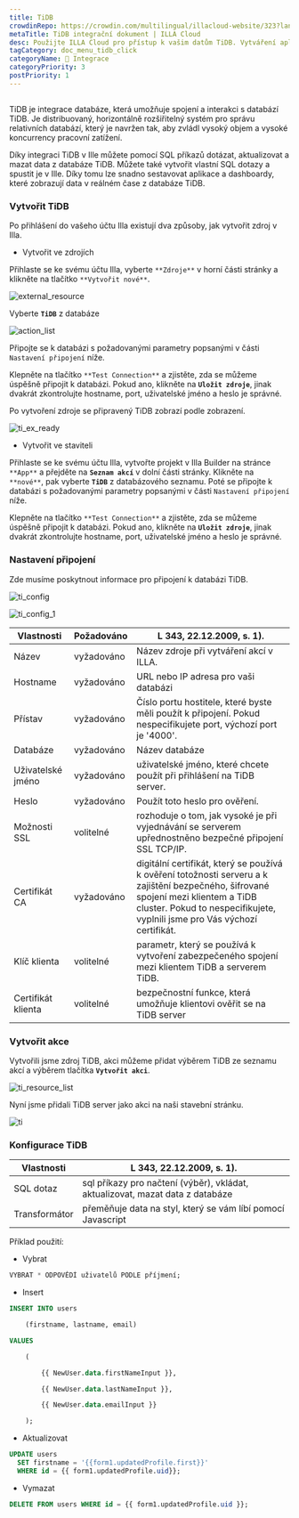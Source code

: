 ```yaml
---
title: TiDB
crowdinRepo: https://crowdin.com/multilingual/illacloud-website/323?languages=cs&filter=basic&value=0
metaTitle: TiDB integrační dokument | ILLA Cloud
desc: Použijte ILLA Cloud pro přístup k vašim datům TiDB. Vytváření aplikací, které mohou dotazovat, manipulovat a zobrazovat data. Postupujte podle tohoto návodu a začněte.
tagCategory: doc_menu_tidb_click
categoryName: 🔨 Integrace
categoryPriority: 3
postPriority: 1
---
```


## <h2 hidden>Co je TiDB?</h2>

TiDB je integrace databáze, která umožňuje spojení a interakci s databází TiDB. Je distribuovaný, horizontálně rozšiřitelný systém pro správu relativních databází, který je navržen tak, aby zvládl vysoký objem a vysoké koncurrency pracovní zatížení.

Díky integraci TiDB v Ille můžete pomocí SQL příkazů dotázat, aktualizovat a mazat data z databáze TiDB. Můžete také vytvořit vlastní SQL dotazy a spustit je v Ille. Díky tomu lze snadno sestavovat aplikace a dashboardy, které zobrazují data v reálném čase z databáze TiDB.

### Vytvořit TiDB

Po přihlášení do vašeho účtu Illa existují dva způsoby, jak vytvořit zdroj v Illa.

-   Vytvořit ve zdrojích

Přihlaste se ke svému účtu Illa, vyberte `**Zdroje**` v horní části stránky a klikněte na tlačítko `**Vytvořit nové**`.

![external_resource](https://cdn.illacloud.com/official-website/img/docs/external_resource.png)

Vyberte **`TiDB`** z databáze

![action_list](https://cdn.illacloud.com/official-website/img/docs/action_list.png)

Připojte se k databázi s požadovanými parametry popsanými v části `Nastavení připojení` níže.

Klepněte na tlačítko `**Test Connection**` a zjistěte, zda se můžeme úspěšně připojit k databázi. Pokud ano, klikněte na **`Uložit zdroje`**, jinak dvakrát zkontrolujte hostname, port, uživatelské jméno a heslo je správné.

Po vytvoření zdroje se připravený TiDB zobrazí podle zobrazení.

![ti_ex_ready](https://cdn.illacloud.com/official-website/img/docs/ti_ex_ready.png)

-   Vytvořit ve staviteli

Přihlaste se ke svému účtu Illa, vytvořte projekt v Illa Builder na stránce `**App**` a přejděte na **`Seznam akcí`** v dolní části stránky. Klikněte na `**nové**`, pak vyberte **`TiDB`** z databázového seznamu. Poté se připojte k databázi s požadovanými parametry popsanými v části `Nastavení připojení` níže.

Klepněte na tlačítko `**Test Connection**` a zjistěte, zda se můžeme úspěšně připojit k databázi. Pokud ano, klikněte na **`Uložit zdroje`**, jinak dvakrát zkontrolujte hostname, port, uživatelské jméno a heslo je správné.

### Nastavení připojení

Zde musíme poskytnout informace pro připojení k databázi TiDB.

![ti_config](https://cdn.illacloud.com/official-website/img/docs/ti_config.png)

![ti_config_1](https://cdn.illacloud.com/official-website/img/docs/ti_config_1.png)

| Vlastnosti                  | Požadováno | L 343, 22.12.2009, s. 1).                                                                                                                                                                                                                       |
| --------------------------- | ---------- | ----------------------------------------------------------------------------------------------------------------------------------------------------------------------------------------------------------------------------------------------- |
| Název                       | vyžadováno | Název zdroje při vytváření akcí v ILLA.                                                                                                                                                                                                         |
| Hostname                    | vyžadováno | URL nebo IP adresa pro vaši databázi                                                                                                                                                                                                            |
| Přístav                     | vyžadováno | Číslo portu hostitele, které byste měli použít k připojení. Pokud nespecifikujete port, výchozí port je '4000'.                                                                                                                                 |
| Databáze                    | vyžadováno | Název databáze                                                                                                                                                                                                                                  |
| Uživatelské jméno           | vyžadováno | uživatelské jméno, které chcete použít při přihlášení na TiDB server.                                                                                                                                                                           |
| Heslo                       | vyžadováno | Použít toto heslo pro ověření.                                                                                                                                                                                                                  |
| Možnosti SSL                | volitelné  | rozhoduje o tom, jak vysoké je při vyjednávání se serverem upřednostněno bezpečné připojení SSL TCP/IP.                                                                                                                                         |
| Certifikát CA               | vyžadováno | digitální certifikát, který se používá k ověření totožnosti serveru a k zajištění bezpečného, šifrované spojení mezi klientem a TiDB cluster. Pokud to nespecifikujete, vyplnili jsme pro Vás výchozí certifikát.                               |
| Klíč klienta                | volitelné  | parametr, který se používá k vytvoření zabezpečeného spojení mezi klientem TiDB a serverem TiDB.                                                                                                                                                |
| Certifikát klienta          | volitelné  | bezpečnostní funkce, která umožňuje klientovi ověřit se na TiDB server                                                                                                                                                                          |

### Vytvořit akce

Vytvořili jsme zdroj TiDB, akci můžeme přidat výběrem TiDB ze seznamu akcí a výběrem tlačítka **`Vytvořit akci`**.

![ti_resource_list](https://cdn.illacloud.com/official-website/img/docs/ti_resource_list.png)

Nyní jsme přidali TiDB server jako akci na naši stavební stránku.

![ti](https://cdn.illacloud.com/official-website/img/docs/ti.png)

### Konfigurace TiDB

| Vlastnosti    | L 343, 22.12.2009, s. 1).                                                               |
| ------------- | --------------------------------------------------------------------------------------- |
| SQL dotaz     | sql příkazy pro načtení (výběr), vkládat, aktualizovat, mazat data z databáze           |
| Transformátor | přeměňuje data na styl, který se vám líbí pomocí Javascript                             |

Příklad použití:

-   Vybrat

```sql
VYBRAT * ODPOVĚDÍ uživatelů PODLE příjmení;
```

-   Insert

```sql
INSERT INTO users

	(firstname, lastname, email)

VALUES

	(

		{{ NewUser.data.firstNameInput }},

		{{ NewUser.data.lastNameInput }},

		{{ NewUser.data.emailInput }}

	);
```

-   Aktualizovat

```sql
UPDATE users
  SET firstname = '{{form1.updatedProfile.first}}'
  WHERE id = {{ form1.updatedProfile.uid}};
```

-   Vymazat

```sql
DELETE FROM users WHERE id = {{ form1.updatedProfile.uid }};
```

